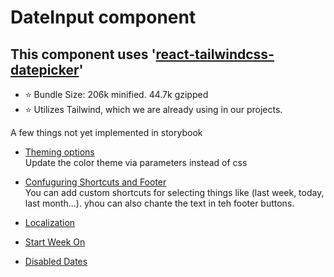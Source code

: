 
<Meta title="DateInput/DateInput_Tailwind/Docs" />


# DateInput component
## This component uses '[react-tailwindcss-datepicker](https://www.npmjs.com/package/react-tailwindcss-datepicker)'

 - ⭐ Bundle Size: 206k minified. 44.7k gzipped
 - ⭐ Utilizes Tailwind, which we are already using in our projects.


A few things not yet implemented in storybook

 - [Theming options](https://react-tailwindcss-datepicker.vercel.app/theming-options)<br/>
 Update the color theme via parameters instead of css

 - [Confuguring Shortcuts and Footer](https://react-tailwindcss-datepicker.vercel.app/advanced-features#configs)
 <br/>You can add custom shortcuts for selecting things like (last week, today, last month...).
 yhou can also chante the text in teh footer buttons.

 - [Localization](https://react-tailwindcss-datepicker.vercel.app/advanced-features#localization)

 - [Start Week On](https://react-tailwindcss-datepicker.vercel.app/theming-options)

 - [Disabled Dates](https://react-tailwindcss-datepicker.vercel.app/advanced-features#disabled-dates)